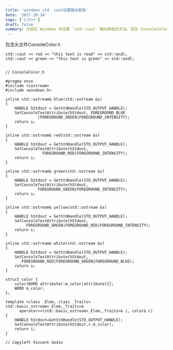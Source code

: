 ```yaml
---
title: 'windows std  cout设置输出颜色'
date: '2017-10-24'
tags: ['C/C++']
draft: false
summary: 介绍在 Windows 中设置 `std::cout` 输出颜色的方法，包含 ConsoleColor.h 头文件，通过定义不同颜色的函数及操作符重载来实现，如 `blue`、`red` 等函数可设置相应颜色输出。 
---
```


包含头文件ConsoleColor.h
```
std::cout << red << "this text is read" << std::endl;
std::cout << green << "this text is green" << std::endl;
```
```

// ConsoleColor.h

#pragma once
#include <iostream>
#include <windows.h>

inline std::ostream& blue(std::ostream &s)
{
    HANDLE hStdout = GetStdHandle(STD_OUTPUT_HANDLE); 
    SetConsoleTextAttribute(hStdout, FOREGROUND_BLUE
              |FOREGROUND_GREEN|FOREGROUND_INTENSITY);
    return s;
}

inline std::ostream& red(std::ostream &s)
{
    HANDLE hStdout = GetStdHandle(STD_OUTPUT_HANDLE); 
    SetConsoleTextAttribute(hStdout, 
                FOREGROUND_RED|FOREGROUND_INTENSITY);
    return s;
}

inline std::ostream& green(std::ostream &s)
{
    HANDLE hStdout = GetStdHandle(STD_OUTPUT_HANDLE); 
    SetConsoleTextAttribute(hStdout, 
              FOREGROUND_GREEN|FOREGROUND_INTENSITY);
    return s;
}

inline std::ostream& yellow(std::ostream &s)
{
    HANDLE hStdout = GetStdHandle(STD_OUTPUT_HANDLE); 
    SetConsoleTextAttribute(hStdout, 
         FOREGROUND_GREEN|FOREGROUND_RED|FOREGROUND_INTENSITY);
    return s;
}

inline std::ostream& white(std::ostream &s)
{
    HANDLE hStdout = GetStdHandle(STD_OUTPUT_HANDLE); 
    SetConsoleTextAttribute(hStdout, 
       FOREGROUND_RED|FOREGROUND_GREEN|FOREGROUND_BLUE);
    return s;
}

struct color {
    color(WORD attribute):m_color(attribute){};
    WORD m_color;
};

template <class _Elem, class _Traits>
std::basic_ostream<_Elem,_Traits>& 
      operator<<(std::basic_ostream<_Elem,_Traits>& i, color& c)
{
    HANDLE hStdout=GetStdHandle(STD_OUTPUT_HANDLE); 
    SetConsoleTextAttribute(hStdout,c.m_color);
    return i;
}

// Copyleft Vincent Godin
```